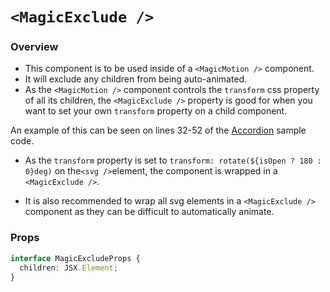 # `<MagicExclude />`

### Overview

- This component is to be used inside of a `<MagicMotion />` component.
- It will exclude any children from being auto-animated.
- As the `<MagicMotion />` component controls the `transform` css property of all its children, the `<MagicExclude />` property is good for when you want to set your own `transform` property on a child component.

An example of this can be seen on lines 32-52 of the [Accordion](/examples/accordion#sample-code) sample code.

- As the `transform` property is set to `transform: rotate(${isOpen ? 180 : 0}deg)` on the`<svg />`element, the component is wrapped in a `<MagicExclude />`.

* It is also recommended to wrap all svg elements in a `<MagicExclude />` component as they can be difficult to automatically animate.

### Props

```ts
interface MagicExcludeProps {
  children: JSX.Element;
}
```

